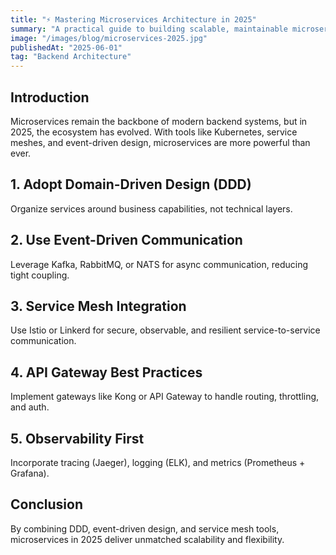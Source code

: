 ```yaml
---
title: "⚡ Mastering Microservices Architecture in 2025"
summary: "A practical guide to building scalable, maintainable microservices in 2025 with the latest patterns and tools."
image: "/images/blog/microservices-2025.jpg"
publishedAt: "2025-06-01"
tag: "Backend Architecture"
---
```


## Introduction

Microservices remain the backbone of modern backend systems, but in 2025, the ecosystem has evolved. With tools like Kubernetes, service meshes, and event-driven design, microservices are more powerful than ever.

## 1. Adopt Domain-Driven Design (DDD)

Organize services around business capabilities, not technical layers.

## 2. Use Event-Driven Communication

Leverage Kafka, RabbitMQ, or NATS for async communication, reducing tight coupling.

## 3. Service Mesh Integration

Use Istio or Linkerd for secure, observable, and resilient service-to-service communication.

## 4. API Gateway Best Practices

Implement gateways like Kong or API Gateway to handle routing, throttling, and auth.

## 5. Observability First

Incorporate tracing (Jaeger), logging (ELK), and metrics (Prometheus + Grafana).

## Conclusion

By combining DDD, event-driven design, and service mesh tools, microservices in 2025 deliver unmatched scalability and flexibility.
